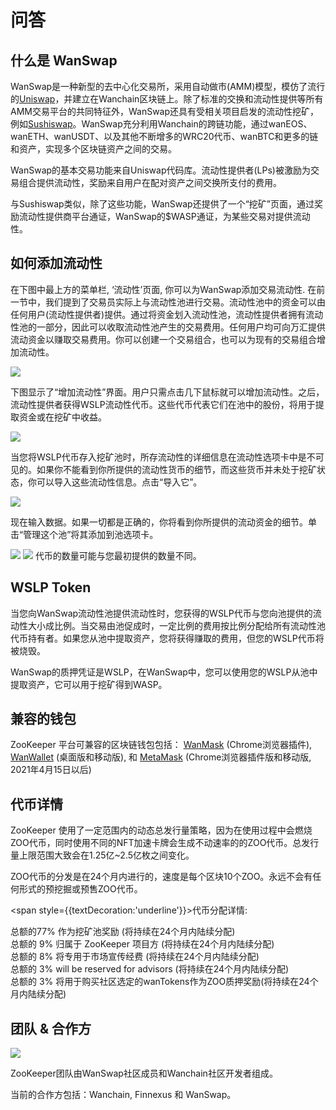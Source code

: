 # 问答

## 什么是 WanSwap

WanSwap是一种新型的去中心化交易所，采用自动做市(AMM)模型，模仿了流行的[Uniswap](https://uniswap.org/)，并建立在Wanchain区块链上。除了标准的交换和流动性提供等所有AMM交易平台的共同特征外，WanSwap还具有受相关项目启发的流动性挖矿，例如[Sushiswap](https://sushiswap.fi/)。WanSwap充分利用Wanchain的跨链功能，通过wanEOS、wanETH、wanUSDT、以及其他不断增多的WRC20代币、wanBTC和更多的链和资产，实现多个区块链资产之间的交易。

WanSwap的基本交易功能来自Uniswap代码库。流动性提供者(LPs)被激励为交易组合提供流动性，奖励来自用户在配对资产之间交换所支付的费用。

与Sushiswap类似，除了这些功能，WanSwap还提供了一个“挖矿”页面，通过奖励流动性提供商平台通证，WanSwap的$WASP通证，为某些交易对提供流动性。

## 如何添加流动性

在下图中最上方的菜单栏, ‘流动性’页面, 你可以为WanSwap添加交易流动性. 在前一节中，我们提到了交易员实际上与流动性池进行交易。流动性池中的资金可以由任何用户(流动性提供者)提供。通过将资金划入流动性池，流动性提供者拥有流动性池的一部分，因此可以收取流动性池产生的交易费用。任何用户均可向万汇提供流动资金以赚取交易费用。你可以创建一个交易组合，也可以为现有的交易组合增加流动性。

![](/docs/image17.png)

下图显示了“增加流动性”界面。用户只需点击几下鼠标就可以增加流动性。之后，流动性提供者获得WSLP流动性代币。这些代币代表它们在池中的股份，将用于提取资金或在挖矿中收益。

![](/docs/image14.png)

当您将WSLP代币存入挖矿池时，所存流动性的详细信息在流动性选项卡中是不可见的。如果你不能看到你所提供的流动性货币的细节，而这些货币并未处于挖矿状态，你可以导入这些流动性信息。点击“导入它”。

![](/docs/image6.png)

现在输入数据。如果一切都是正确的，你将看到你所提供的流动资金的细节。单击“管理这个池”将其添加到池选项卡。

![](/docs/image12.png)
![](/docs/image5.png)
代币的数量可能与您最初提供的数量不同。

## WSLP Token

当您向WanSwap流动性池提供流动性时，您获得的WSLP代币与您向池提供的流动性大小成比例。当交易由池促成时，一定比例的费用按比例分配给所有流动性池代币持有者。如果您从池中提取资产，您将获得赚取的费用，但您的WSLP代币将被烧毁。

WanSwap的质押凭证是WSLP，在WanSwap中，您可以使用您的WSLP从池中提取资产，它可以用于挖矿得到WASP。

## 兼容的钱包

ZooKeeper 平台可兼容的区块链钱包包括： [WanMask](https://wanmask.io/) (Chrome浏览器插件), [WanWallet](https://wanchain.org/getstarted) (桌面版和移动版), 和 [MetaMask](https://metamask.io/) (Chrome浏览器插件版和移动版, 2021年4月15日以后) 

## 代币详情

ZooKeeper 使用了一定范围内的动态总发行量策略，因为在使用过程中会燃烧ZOO代币，同时使用不同的NFT加速卡牌会生成不动速率的的ZOO代币。总发行量上限范围大致会在1.25亿~2.5亿枚之间变化。

ZOO代币的分发是在24个月内进行的，速度是每个区块10个ZOO。永远不会有任何形式的预挖掘或预售ZOO代币。

<span style={{textDecoration:'underline'}}>代币分配详情</span>:

<div style={{fontSize:16,marginLeft:30,marginTop:20}}>
<div>总额的77% 作为挖矿池奖励 (将持续在24个月内陆续分配)</div>
<div>总额的 9% 归属于 ZooKeeper 项目方 (将持续在24个月内陆续分配)</div>
<div>总额的 8% 将专用于市场宣传经费 (将持续在24个月内陆续分配) </div>
<div>总额的 3% will be reserved for advisors (将持续在24个月内陆续分配)</div>
<div>总额的 3% 将用于购买社区选定的wanTokens作为ZOO质押奖励(将持续在24个月内陆续分配)</div>
</div>

## 团队 & 合作方

![](/teampartneers.png)

ZooKeeper团队由WanSwap社区成员和Wanchain社区开发者组成。

当前的合作方包括：Wanchain, Finnexus 和 WanSwap。
